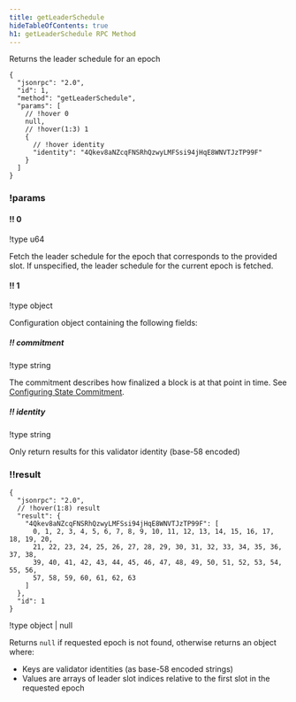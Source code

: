 ```yaml
---
title: getLeaderSchedule
hideTableOfContents: true
h1: getLeaderSchedule RPC Method
---
```


Returns the leader schedule for an epoch

<HTTPMethod>

```jsonc !!request
{
  "jsonrpc": "2.0",
  "id": 1,
  "method": "getLeaderSchedule",
  "params": [
    // !hover 0
    null,
    // !hover(1:3) 1
    {
      // !hover identity
      "identity": "4Qkev8aNZcqFNSRhQzwyLMFSsi94jHqE8WNVTJzTP99F"
    }
  ]
}
```

### !params

#### !! 0

!type u64

Fetch the leader schedule for the epoch that corresponds to the provided slot.
If unspecified, the leader schedule for the current epoch is fetched.

#### !! 1

!type object

Configuration object containing the following fields:

##### !! commitment

!type string

The commitment describes how finalized a block is at that point in time. See
[Configuring State Commitment](/docs/rpc#configuring-state-commitment).

##### !! identity

!type string

Only return results for this validator identity (base-58 encoded)

### !!result

```jsonc !response
{
  "jsonrpc": "2.0",
  // !hover(1:8) result
  "result": {
    "4Qkev8aNZcqFNSRhQzwyLMFSsi94jHqE8WNVTJzTP99F": [
      0, 1, 2, 3, 4, 5, 6, 7, 8, 9, 10, 11, 12, 13, 14, 15, 16, 17, 18, 19, 20,
      21, 22, 23, 24, 25, 26, 27, 28, 29, 30, 31, 32, 33, 34, 35, 36, 37, 38,
      39, 40, 41, 42, 43, 44, 45, 46, 47, 48, 49, 50, 51, 52, 53, 54, 55, 56,
      57, 58, 59, 60, 61, 62, 63
    ]
  },
  "id": 1
}
```

!type object | null

Returns `null` if requested epoch is not found, otherwise returns an object
where:

- Keys are validator identities (as base-58 encoded strings)
- Values are arrays of leader slot indices relative to the first slot in the
  requested epoch

</HTTPMethod>
